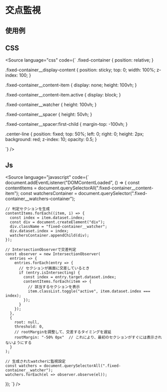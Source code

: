 
<Meta of={Stories} />

# 交点監視

## 使用例

<Canvas of={Stories.base} />

## CSS
<Source
  language="css"
  code={`
.fixed-container {
  position: relative;
}

.fixed-container__display-content {
  position: sticky;
  top: 0;
  width: 100%;
  z-index: 100;
}

.fixed-container__content-item {
  display: none;
  height: 100vh;
}

.fixed-container__content-item.active {
  display: block;
}

.fixed-container__watcher {
  height: 100vh;
}

.fixed-container__spacer {
  height: 50vh;
}

.fixed-container__spacer:first-child {
  margin-top: -100vh;
}

.center-line {
  position: fixed;
  top: 50%;
  left: 0;
  right: 0;
  height: 2px;
  background: red;
  z-index: 10;
  opacity: 0.5;
}

  `}
/>


## Js
<Source
  language="javascript"
  code={`
document.addEventListener("DOMContentLoaded", () => {
    const contentItems = document.querySelectorAll(".fixed-container__content-item");
    const watchersContainer = document.querySelector(".fixed-container__watchers-container");

    // 判定セクションを生成
    contentItems.forEach((item, i) => {
      const index = item.dataset.index;
      const div = document.createElement("div");
      div.className = "fixed-container__watcher";
      div.dataset.index = index;
      watchersContainer.appendChild(div);
    });

    // IntersectionObserverで交差判定
    const observer = new IntersectionObserver(
      entries => {
        entries.forEach(entry => {
          // セクションが画面に交差しているとき
          if (entry.isIntersecting) {
            const index = entry.target.dataset.index;
            contentItems.forEach(item => {
              // 該当するセクションを表示
              item.classList.toggle("active", item.dataset.index === index);
            });
          }
        });
      },
      {
        root: null,
        threshold: 0,
        // rootMarginを調整して、交差するタイミングを遅延
        rootMargin: "-50% 0px"  // これにより、最初のセクションがすぐには表示されないようにする
      }
    );

    // 生成されたwatcherに監視設定
    const watchers = document.querySelectorAll(".fixed-container__watcher");
    watchers.forEach(el => observer.observe(el));
});
  `}
/>



